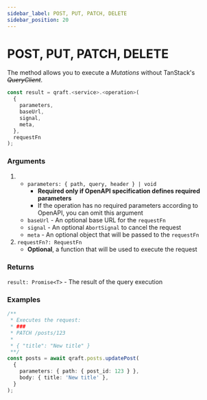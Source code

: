 ```yaml
---
sidebar_label: POST, PUT, PATCH, DELETE
sidebar_position: 20
---
```



# POST, PUT, PATCH, DELETE

The method allows you to execute a _Mutations_ without TanStack's ~~_QueryClient_~~.

```ts
const result = qraft.<service>.<operation>(
  {
    parameters,
    baseUrl,
    signal,
    meta,
  },
  requestFn
);
```

### Arguments

1.  - `parameters: { path, query, header } | void`
      - **Required only if OpenAPI specification defines required parameters**
      - If the operation has no required parameters according to OpenAPI, you can omit this argument
    - `baseUrl` - An optional base URL for the `requestFn`
    - `signal` - An optional `AbortSignal` to cancel the request
    - `meta` - An optional object that will be passed to the `requestFn`
2.  `requestFn?: RequestFn`
    - **Optional**, a function that will be used to execute the request

### Returns

`result: Promise<T>` - The result of the query execution

### Examples

```ts
/**
 * Executes the request:
 * ###
 * PATCH /posts/123
 *
 * { "title": "New title" }
 **/
const posts = await qraft.posts.updatePost(
  {
    parameters: { path: { post_id: 123 } },
    body: { title: 'New title' },
  }
);
```
